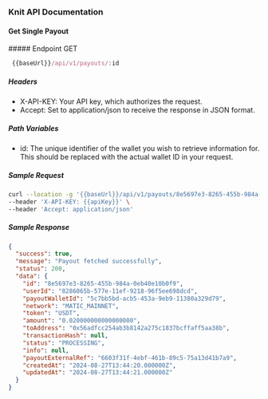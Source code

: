 ### Knit API Documentation

#### Get Single Payout

<div style={{ display: "flex", alignItems: "center" }}>
  ##### Endpoint
  <span
    style={{
      display: "block",
      backgroundColor: "#ebfbfa",
      color: "#194d53",
      marginLeft: "-17px",
      padding: "0px 6px",
      fontSize: ".8rem",
      borderRadius: "5px",
      marginTop: "30px",
    }}
  >
    GET
  </span>
</div>

```js copy
 {{baseUrl}}/api/v1/payouts/:id
```

##### Headers

- X-API-KEY: Your API key, which authorizes the request.
- Accept: Set to application/json to receive the response in JSON format.

##### Path Variables

- id: The unique identifier of the wallet you wish to retrieve information for. This should be replaced with the actual wallet ID in your request.

##### Sample Request

```sh copy
curl --location -g '{{baseUrl}}/api/v1/payouts/8e5697e3-8265-455b-984a-0eb40e10b0f9' \
--header 'X-API-KEY: {{apiKey}}' \
--header 'Accept: application/json'
```

##### Sample Response

```json copy filename="Sample Response"
{
  "success": true,
  "message": "Payout fetched successfully",
  "status": 200,
  "data": {
    "id": "8e5697e3-8265-455b-984a-0eb40e10b0f9",
    "userId": "8286065b-577e-11ef-9218-96f5ee698dcd",
    "payoutWalletId": "5c7bb5bd-acb5-453a-9eb9-11380a329d79",
    "network": "MATIC_MAINNET",
    "token": "USDT",
    "amount": "0.020000000000000000",
    "toAddress": "0x56adfcc254ab3b8142a275c1837bcffaff5aa38b",
    "transactionHash": null,
    "status": "PROCESSING",
    "info": null,
    "payoutExternalRef": "6603f31f-4ebf-461b-89c5-75a13d41b7a9",
    "createdAt": "2024-08-27T13:44:20.000000Z",
    "updatedAt": "2024-08-27T13:44:21.000000Z"
  }
}
```
